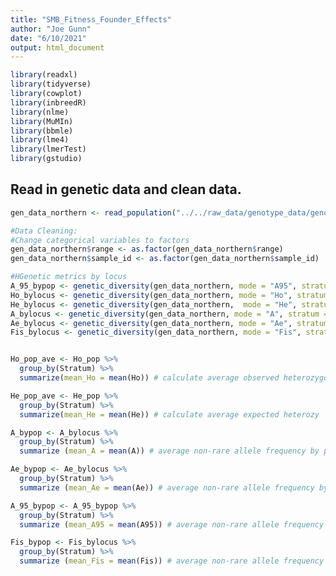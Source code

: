 ```yaml
---
title: "SMB_Fitness_Founder_Effects"
author: "Joe Gunn"
date: "6/10/2021"
output: html_document
---
```


```r
library(readxl)
library(tidyverse)
library(cowplot)
library(inbreedR)
library(nlme)
library(MuMIn)
library(bbmle)
library(lme4)
library(lmerTest)
library(gstudio)
```

## Read in genetic data and clean data.
```r
gen_data_northern <- read_population("../../raw_data/genotype_data/genotype_files/smbfit_msat_genotypes_northern_only.csv", type = "column", locus.columns = 4:31)

#Data Cleaning:
#Change categorical variables to factors
gen_data_northern$range <- as.factor(gen_data_northern$range)
gen_data_northern$sample_id <- as.factor(gen_data_northern$sample_id)
```

```r
#HGenetic metrics by locus
A_95_bypop <- genetic_diversity(gen_data_northern, mode = "A95", stratum = "range") # non-rare allele frequency by individual
Ho_bylocus <- genetic_diversity(gen_data_northern, mode = "Ho", stratum = "range") 
He_bylocus <- genetic_diversity(gen_data_northern,  mode = "He", stratum = "range")
A_bylocus <- genetic_diversity(gen_data_northern, mode = "A", stratum = "range") 
Ae_bylocus <- genetic_diversity(gen_data_northern, mode = "Ae", stratum = "range")
Fis_bylocus <- genetic_diversity(gen_data_northern, mode = "Fis", stratum = "range")


Ho_pop_ave <- Ho_pop %>% 
  group_by(Stratum) %>% 
  summarize(mean_Ho = mean(Ho)) # calculate average observed heterozygosity for populations

He_pop_ave <- He_pop %>% 
  group_by(Stratum) %>% 
  summarize(mean_He = mean(He)) # calculate average expected heterozy

A_bypop <- A_bylocus %>%
  group_by(Stratum) %>% 
  summarize (mean_A = mean(A)) # average non-rare allele frequency by population

Ae_bypop <- Ae_bylocus %>% 
  group_by(Stratum) %>% 
  summarize (mean_Ae = mean(Ae)) # average non-rare allele frequency by population

A_95_bypop <- A_95_bypop %>% 
  group_by(Stratum) %>% 
  summarize (mean_A95 = mean(A95)) # average non-rare allele frequency by population

Fis_bypop <- Fis_bylocus %>% 
  group_by(Stratum) %>% 
  summarize (mean_Fis = mean(Fis)) # average non-rare allele frequency by population
```